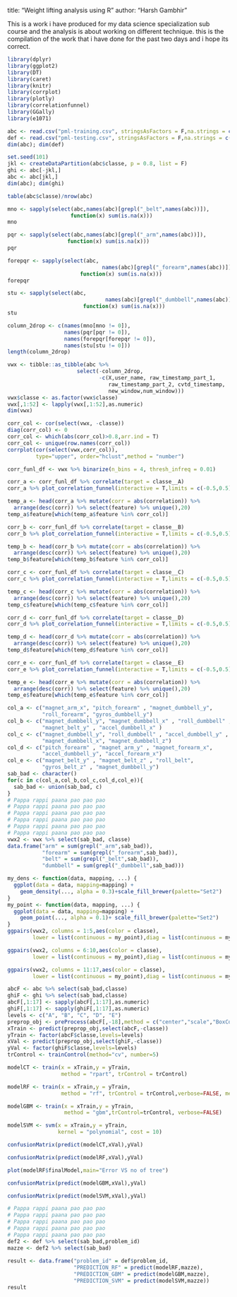 title: "Weight lifting analysis using R"
author: "Harsh Gambhir"

This is a work i have produced for my data science specialization sub course and the analysis is about working on different technique. this is the compilation of the work that i have done for the past two days and i hope its correct.

```{r,warning=FALSE,message=FALSE,include=FALSE,echo=FALSE}

library(dplyr)
library(ggplot2)
library(DT)
library(caret)
library(knitr)
library(corrplot)
library(plotly)
library(correlationfunnel)
library(GGally)
library(e1071)

```
```{r}
abc <- read.csv("pml-training.csv", stringsAsFactors = F,na.strings = c("","NA","#DIV/0!"))
def <- read.csv("pml-testing.csv", stringsAsFactors = F,na.strings = c("","NA","#DIV/0!"))
dim(abc); dim(def)
```
```{r}

set.seed(101)
jkl <- createDataPartition(abc$classe, p = 0.8, list = F)
ghi <- abc[-jkl,]
abc <- abc[jkl,]
dim(abc); dim(ghi)
```
```{r}
table(abc$classe)/nrow(abc)
```
```{r out.width = "50%", fig.align = "center", echo=FALSE}
mno <- sapply(select(abc,names(abc)[grepl("_belt",names(abc))]),
                    function(x) sum(is.na(x)))
mno
```
```{r}
pqr <- sapply(select(abc,names(abc)[grepl("_arm",names(abc))]),
                   function(x) sum(is.na(x)))
pqr
```  
```{r}
forepqr <- sapply(select(abc,
                              names(abc)[grepl("_forearm",names(abc))]),
                       function(x) sum(is.na(x)))
forepqr
```  
```{r}
stu <- sapply(select(abc,
                               names(abc)[grepl("_dumbbell",names(abc))]),
                        function(x) sum(is.na(x)))
stu
``` 
```{r}
column_2drop <- c(names(mno[mno != 0]), 
                  names(pqr[pqr != 0]),
                  names(forepqr[forepqr != 0]),
                  names(stu[stu != 0]))
length(column_2drop)
```
```{r}

vwx <- tibble::as_tibble(abc %>% 
                      select(-column_2drop,
                             -c(X,user_name, raw_timestamp_part_1, 
                                raw_timestamp_part_2, cvtd_timestamp, 
                                new_window,num_window)))
vwx$classe <- as.factor(vwx$classe)
vwx[,1:52] <- lapply(vwx[,1:52],as.numeric)
dim(vwx)
```
```{r,fig.height=10,fig.width=10}
corr_col <- cor(select(vwx, -classe))
diag(corr_col) <- 0
corr_col <- which(abs(corr_col)>0.8,arr.ind = T)
corr_col <- unique(row.names(corr_col))
corrplot(cor(select(vwx,corr_col)),
         type="upper", order="hclust",method = "number")
```
```{r}

corr_funl_df <- vwx %>% binarize(n_bins = 4, thresh_infreq = 0.01)
```
```{r,fig.align="center",fig.width=8,fig.height=10}
corr_a <- corr_funl_df %>% correlate(target = classe__A) 
corr_a %>% plot_correlation_funnel(interactive = T,limits = c(-0.5,0.5))
```
```{r, echo=FALSE, eval=FALSE}

temp_a <- head(corr_a %>% mutate(corr = abs(correlation)) %>% 
  arrange(desc(corr)) %>% select(feature) %>% unique(),20)
temp_a$feature[which(temp_a$feature %in% corr_col)]
```
```{r,fig.align="center",fig.width=8,fig.height=10}
corr_b <- corr_funl_df %>% correlate(target = classe__B)
corr_b %>% plot_correlation_funnel(interactive = T,limits = c(-0.5,0.5))
```
```{r, echo=FALSE, eval=FALSE}

temp_b <- head(corr_b %>% mutate(corr = abs(correlation)) %>% 
  arrange(desc(corr)) %>% select(feature) %>% unique(),20)
temp_b$feature[which(temp_b$feature %in% corr_col)]
```
```{r,fig.align="center",fig.width=8,fig.height=10}
corr_c <- corr_funl_df %>% correlate(target = classe__C)
corr_c %>% plot_correlation_funnel(interactive = T,limits = c(-0.5,0.5))
```
```{r, echo=FALSE, eval=FALSE}

temp_c <- head(corr_c %>% mutate(corr = abs(correlation)) %>% 
  arrange(desc(corr)) %>% select(feature) %>% unique(),20)
temp_c$feature[which(temp_c$feature %in% corr_col)]
```
```{r,fig.align="center",fig.width=8,fig.height=10}
corr_d <- corr_funl_df %>% correlate(target = classe__D)
corr_d %>% plot_correlation_funnel(interactive = T,limits = c(-0.5,0.5))
```
```{r, echo=FALSE, eval=FALSE}

temp_d <- head(corr_d %>% mutate(corr = abs(correlation)) %>% 
  arrange(desc(corr)) %>% select(feature) %>% unique(),20)
temp_d$feature[which(temp_d$feature %in% corr_col)]
```
```{r,fig.align="center",fig.width=8,fig.height=10}
corr_e <- corr_funl_df %>% correlate(target = classe__E)
corr_e %>% plot_correlation_funnel(interactive = T,limits = c(-0.5,0.5))
```
```{r, echo=FALSE, eval=FALSE}

temp_e <- head(corr_e %>% mutate(corr = abs(correlation)) %>% 
  arrange(desc(corr)) %>% select(feature) %>% unique(),20)
temp_e$feature[which(temp_e$feature %in% corr_col)]
```
```{r}

col_a <- c("magnet_arm_x", "pitch_forearm" , "magnet_dumbbell_y", 
           "roll_forearm", "gyros_dumbbell_y") 
col_b <- c("magnet_dumbbell_y", "magnet_dumbbell_x" , "roll_dumbbell" , 
           "magnet_belt_y" , "accel_dumbbell_x" )
col_c <- c("magnet_dumbbell_y", "roll_dumbbell" , "accel_dumbbell_y" , 
           "magnet_dumbbell_x", "magnet_dumbbell_z")
col_d <- c("pitch_forearm" , "magnet_arm_y" , "magnet_forearm_x",
           "accel_dumbbell_y", "accel_forearm_x")
col_e <- c("magnet_belt_y" , "magnet_belt_z" , "roll_belt", 
           "gyros_belt_z" , "magnet_dumbbell_y")
sab_bad <- character()
for(c in c(col_a,col_b,col_c,col_d,col_e)){
  sab_bad <- union(sab_bad, c)
}
# Pappa rappi paana pao pao pao
# Pappa rappi paana pao pao pao
# Pappa rappi paana pao pao pao
# Pappa rappi paana pao pao pao
# Pappa rappi paana pao pao pao
# Pappa rappi paana pao pao pao
vwx2 <- vwx %>% select(sab_bad, classe)
data.frame("arm" = sum(grepl("_arm",sab_bad)), 
           "forearm" = sum(grepl("_forearm",sab_bad)),
           "belt" = sum(grepl("_belt",sab_bad)),
           "dumbbell" = sum(grepl("_dumbbell",sab_bad)))
```
```{r, fig.align="center",fig.height=15,fig.width=15}
my_dens <- function(data, mapping, ...) {
  ggplot(data = data, mapping=mapping) +
    geom_density(..., alpha = 0.3)+scale_fill_brewer(palette="Set2") 
}
my_point <- function(data, mapping, ...) {
  ggplot(data = data, mapping=mapping) +
    geom_point(..., alpha = 0.1)+ scale_fill_brewer(palette="Set2") 
}
ggpairs(vwx2, columns = 1:5,aes(color = classe),
        lower = list(continuous = my_point),diag = list(continuous = my_dens))
```
```{r,fig.align="center",fig.height=15,fig.width=15}
ggpairs(vwx2, columns = 6:10,aes(color = classe),
        lower = list(continuous = my_point),diag = list(continuous = my_dens))
```
```{r,fig.align="center",fig.height=15,fig.width=15}
ggpairs(vwx2, columns = 11:17,aes(color = classe),
        lower = list(continuous = my_point),diag = list(continuous = my_dens))
```
```{r}
abcF <- abc %>% select(sab_bad,classe)
ghiF <- ghi %>% select(sab_bad,classe)
abcF[,1:17] <- sapply(abcF[,1:17],as.numeric)
ghiF[,1:17] <- sapply(ghiF[,1:17],as.numeric)
levels <- c("A", "B", "C", "D", "E")
preprop_obj <- preProcess(abcF[,-18],method = c("center","scale","BoxCox"))
xTrain <- predict(preprop_obj,select(abcF,-classe))
yTrain <- factor(abcF$classe,levels=levels)
xVal <- predict(preprop_obj,select(ghiF,-classe))
yVal <- factor(ghiF$classe,levels=levels)
trControl <- trainControl(method="cv", number=5)

modelCT <- train(x = xTrain,y = yTrain, 
                 method = "rpart", trControl = trControl)

modelRF <- train(x = xTrain,y = yTrain, 
                 method = "rf", trControl = trControl,verbose=FALSE, metric = "Accuracy")

modelGBM <- train(x = xTrain,y = yTrain, 
                  method = "gbm",trControl=trControl, verbose=FALSE)

modelSVM <- svm(x = xTrain,y = yTrain,
                kernel = "polynomial", cost = 10)
```
```{r}
confusionMatrix(predict(modelCT,xVal),yVal)
```
```{r}
confusionMatrix(predict(modelRF,xVal),yVal)
```
```{r}
plot(modelRF$finalModel,main="Error VS no of tree")
```
```{r}
confusionMatrix(predict(modelGBM,xVal),yVal)
```
```{r}
confusionMatrix(predict(modelSVM,xVal),yVal)
```
```{r}

# Pappa rappi paana pao pao pao
# Pappa rappi paana pao pao pao
# Pappa rappi paana pao pao pao
# Pappa rappi paana pao pao pao
# Pappa rappi paana pao pao pao
def2 <- def %>% select(sab_bad,problem_id)
mazze <- def2 %>% select(sab_bad)
  
result <- data.frame("problem_id" = def$problem_id,
                     "PREDICTION_RF" = predict(modelRF,mazze),
                     "PREDICTION_GBM" = predict(modelGBM,mazze),
                     "PREDICTION_SVM" = predict(modelSVM,mazze))
result
```

